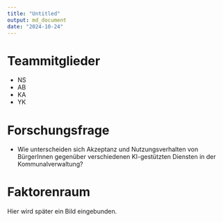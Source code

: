```yaml
---
title: "Untitled"
output: md_document
date: "2024-10-24"
---
```


# Teammitglieder
* NS
* AB
* KA
* YK

# Forschungsfrage
* Wie unterscheiden sich Akzeptanz und Nutzungsverhalten von BürgerInnen gegenüber verschiedenen KI-gestützten Diensten in der Kommunalverwaltung?

# Faktorenraum
Hier wird später ein Bild eingebunden.